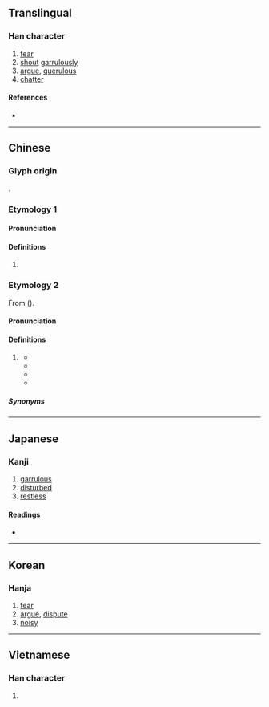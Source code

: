 {{also|哓}}
{{character info}}
==Translingual==

===Han character===
{{Han char|rn=30|rad=口|as=12|sn=15|four=64011|canj=RGGU|ids=⿰口堯}}

# [[fear]]
# [[shout]] [[garrulously]]
# [[argue]], [[querulous]]
# [[chatter]]

====References====
* {{Han ref|kx=0207.130|dkj=04259|dj=0430.110|hdz=10680.080|uh=5635|ud=22069|bh=E4F9|bd=58617}}

----

==Chinese==

===Glyph origin===
{{Han etym}}
{{Han compound|口|堯|c1=s|c2=p|t1=mouth|ls=psc}}.

===Etymology 1===
{{zh-forms|s=哓}}

====Pronunciation====
{{zh-pron
|m=xiāo
|c=hiu1
|h=pfs=
|md=
|mn=
|w=
|mc=y
|oc=y
|cat=
}}

====Definitions====
{{zh-hanzi}}

# {{rfdef|zh}}

===Etymology 2===
{{zh-forms|s=哓|alt=咻,曉}}
From {{ltc-l|休|to rest; to stop}} ({{zh-ref|Kwok and Kataoka, 2006}}).

====Pronunciation====
{{zh-pron
|c=hiu1
|cat=part
}}

====Definitions====
{{zh-hanzi}}

# {{lb|zh|Cantonese|archaic}} {{n-g|Perfective aspect particle.}} {{defdate|19th–20th c.}}
#* {{zh-x|你 知 佢 去 邊處{syu3} 唔 呢 出 唨 街 去 嘵 街|Do you know where he is going? He went out, went out|C|ref='''1877''', {{lang|zh|《散語四十章》}}}}
#* {{zh-x|唔 見 嘵 咯{lok3}|It is lost.|C|ref='''1888''', James Dyer, ''Cantonese Made Easy''}}
#* {{zh-x|農夫 執 住 佢 來 打、令 佢 空手 去 嘵。|And they [the husbandmen] took him, and beat him, and sent him away empty.|C|ref='''1927''', {{lang|zh|《新約全書中西字：廣東話新譯本、美國新譯英文》}}, {{lang|zh|馬可}} (Mark) 12:3}}
#* {{zh-x|個 隻 狗 走 嘵 入 廚房{fong4-2}|That dog went into the kitchen.|C|ref='''1931''', Albert Andrew Fulton, ''Progressive and Idiomatic Sentences in Cantonese Colloquial''}}

=====Synonyms=====
{{zh-dial|了}}

----

==Japanese==

===Kanji===
{{ja-kanji|grade=|rs=口12}}

# [[garrulous]]
# [[disturbed]]
# [[restless]]

====Readings====
* {{ja-readings|on=[[きょう]] (kyou)|kun=[[おそれる]] (osoreru)}}

----

==Korean==

===Hanja===
{{ko-hanja|hangeul=효|rv=hyo|mr=hyo}}

# [[fear]]
# [[argue]], [[dispute]]
# [[noisy]]

----

==Vietnamese==

===Han character===
{{vi-hantu|[[nghêu]]|rs=口12}}

# {{rfdef|vi|sort=口12}}